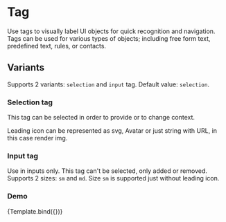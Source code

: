 

<Meta
    title="Onex/Components/Tag"
    component={Tag}
/>


# Tag
Use tags to visually label UI objects for quick recognition and navigation.
Tags can be used for various types of objects; including free form text, predefined text, rules, or contacts.

## Variants
Supports 2 variants: ```selection``` and ```input``` tag. Default value: ```selection```.

### Selection tag
This tag can be selected in order to provide or to change context.

<Canvas>
  <Story id='onex-components-tag--selection' />
  <Story id='onex-components-tag--selection-removable' />
  <Story id='onex-components-tag--selection-removable-disabled' />
</Canvas>

Leading icon can be represented as svg, Avatar or just string with URL, in this case render img.

<Canvas>
  <Story id='onex-components-tag--selection-leading-icon' />
  <Story id='onex-components-tag--selection-leading-icon-removable' />
  <Story id='onex-components-tag--selection-leading-icon-removable-disabled' />
</Canvas>

### Input tag
Use in inputs only. This tag can't be selected, only added or removed.
Supports 2 sizes: ```sm``` and ```md```.
Size ```sm``` is supported just without leading icon.

<Canvas>
  <Story id='onex-components-tag--input-small' />
  <Story id='onex-components-tag--input-small-disabled' />
  <Story id='onex-components-tag--input-medium' />
  <Story id='onex-components-tag--input-medium-disabled' />
</Canvas>

<Canvas>
  <Story id='onex-components-tag--input-leading-icon' />
  <Story id='onex-components-tag--input-leading-icon-disabled' />
</Canvas>


### Demo
<Canvas>
    <Story
        name="Demo"
        args={{
            children: 'Tag label',
            className: 'selection-tag-demo-class',
            dataTestId: 'selection-tag-demo-id',
            disabled: false,
            isRemovable: true,
            size: 'md',
            variant: 'selection',
        }}>
        {Template.bind({})}
    </Story>
</Canvas>

<ArgsTable story="Demo" />
